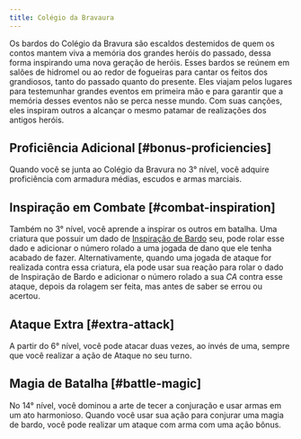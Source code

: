```yaml
---
title: Colégio da Bravaura
---
```


Os bardos do Colégio da Bravura são escaldos destemidos de quem os contos mantem viva a memória dos grandes heróis do passado, dessa forma inspirando uma nova geração de heróis. Esses bardos se reúnem em salões de hidromel ou ao redor de fogueiras para cantar os feitos dos grandiosos, tanto do passado quanto do presente. Eles viajam pelos lugares para testemunhar grandes eventos em primeira mão e para garantir que a memória desses eventos não se perca nesse mundo. Com suas canções, eles inspiram outros a alcançar o mesmo patamar de realizações dos antigos heróis.

## Proficiência Adicional [#bonus-proficiencies]

Quando você se junta ao Colégio da Bravura no 3° nível, você adquire proficiência com armadura médias, escudos e armas marciais.

## Inspiração em Combate [#combat-inspiration]

Também no 3° nível, você aprende a inspirar os outros em batalha. Uma criatura que possuir um dado de [Inspiração de Bardo](_/kompendium/dnd5/classes/bard#bardic-inspiration) seu, pode rolar esse dado e adicionar o número rolado a uma jogada de dano que ele tenha acabado de fazer. Alternativamente, quando uma jogada de ataque for realizada contra essa criatura, ela pode usar sua reação para rolar o dado de Inspiração de Bardo e adicionar o número rolado a sua $CA$ contra esse ataque, depois da rolagem ser feita, mas antes de saber se errou ou acertou.

## Ataque Extra [#extra-attack]

A partir do 6° nível, você pode atacar duas vezes, ao invés de uma, sempre que você realizar a ação de Ataque no seu turno.

## Magia de Batalha [#battle-magic]

No 14° nível, você dominou a arte de tecer a conjuração e usar armas em um ato harmonioso. Quando você usar sua ação para conjurar uma magia de bardo, você pode realizar um ataque com arma com uma ação bônus.
